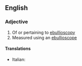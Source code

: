 ==English==

===Adjective===
{{en-adj}}

# Of or pertaining to [[ebullioscopy]]
# Measured using an [[ebullioscope]]

====Translations====
{{trans-top}}
* Italian: {{t-|it|ebullioscopico}}
{{trans-mid}}

{{trans-bottom}}